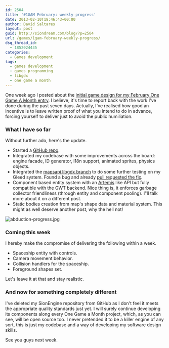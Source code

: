 ```yaml
---
id: 2504
title: '#1GAM February: weekly progress'
date: 2013-02-10T18:46:43+00:00
author: David Saltares
layout: post
guid: http://siondream.com/blog/?p=2504
url: /games/1gam-february-weekly-progress/
dsq_thread_id:
  - 1852024435
categories:
  - Games development
tags:
  - games development
  - games programming
  - libgdx
  - one game a month
---
```


One week ago I posted about the [initial game design for my February One Game A Month entry](/games/1gam-february-game-design/). I believe, it's time to report back with the work I've done during the past seven days. Actually, I've realised how good an incentive is to leave written proof of what you intend to do in advance, forcing yourself to deliver just to avoid the public humiliation.

### What I have so far

Without further ado, here's the update.

- Started a [GitHub repo](https://github.com/dsaltares/rescuecopter).
- Integrated my codebase with some improvements across the board: engine facade, ID generator, i18n support, animated sprites, physics objects.
- Integrated the [mapsapi libgdx branch](https://github.com/libgdx/libgdx/tree/mapsapi/gdx/src/com/badlogic/gdx/maps) to do some further testing on my Gleed system. Found a bug and already [pull requested the fix](https://github.com/libgdx/libgdx/pull/237).
- Component based entity system with an [Artemis](https://code.google.com/p/artemis-framework/) like API but fully compatible with the GWT backend. Nice thing is, it enforces garbage collector friendliness (through entity and component pooling). I"ll talk more about it on a different post.
- Static bodies creation from map's shape data and material system. This might as well deserve another post, why the hell not!

![abduction-progress.jpg](/img/wp/abduction-progress.webp)

### Coming this week

I hereby make the compromise of delivering the following within a week.

- Spaceship entity with controls.
- Camera movement behavior.
- Collision handlers for the spaceship.
- Foreground shapes set.

Let's leave it at that and stay realistic.

### And now for something completely different

I've deleted my SionEngine repository from GitHub as I don't feel it meets the appropriate quality standards just yet. I will surely continue developing its components along every One Game a Month project, which, as you can see, will be open source too. I never pretended it to be a killer engine of any sort, this is just my codebase and a way of developing my software design skills.

See you guys next week.
